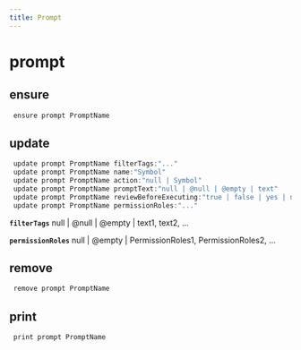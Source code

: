 ```yaml
---
title: Prompt
---
```


# prompt

## ensure

```js filename="Terminal" copy
 ensure prompt PromptName
```


## update

```js filename="Terminal" copy
 update prompt PromptName filterTags:"..."
 update prompt PromptName name:"Symbol"
 update prompt PromptName action:"null | Symbol"
 update prompt PromptName promptText:"null | @null | @empty | text"
 update prompt PromptName reviewBeforeExecuting:"true | false | yes | no"
 update prompt PromptName permissionRoles:"..."
```

**`filterTags`**
null | @null | @empty | text1, text2, ...

**`permissionRoles`**
null | @empty | PermissionRoles1, PermissionRoles2, ...


## remove

```js filename="Terminal" copy
 remove prompt PromptName
```


## print

```js filename="Terminal" copy
 print prompt PromptName
```


